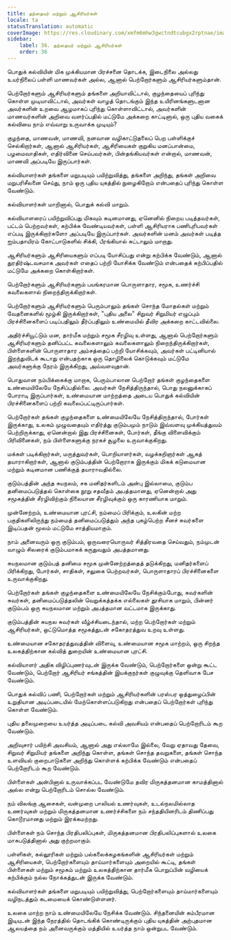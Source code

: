 ```yaml
---
title: தந்தையர் மற்றும் ஆசிரியர்கள்
locale: ta
statusTranslation: automatic
coverImage: https://res.cloudinary.com/xmfm6mhw3gwctndtcubgx2rptnae/image/upload/v1740337243/small_cover_educacion_fundamental_a051170f1c.webp
sidebar:
    label: 36. தந்தையர் மற்றும் ஆசிரியர்கள்
    order: 36
---
```

பொதுக் கல்வியின் மிக முக்கியமான பிரச்சனை தொடக்க, இடைநிலை அல்லது உயர்நிலைப் பள்ளி மாணவர்கள் அல்ல, ஆனால் பெற்றோர்களும் ஆசிரியர்களும்தான்.

பெற்றோர்களும் ஆசிரியர்களும் தங்களை அறியாவிட்டால், குழந்தையைப் புரிந்து கொள்ள முடியாவிட்டால், அவர்கள் வாழத் தொடங்கும் இந்த உயிரினங்களுடனான அவர்களின் உறவை ஆழமாகப் புரிந்து கொள்ளாவிட்டால், அவர்களின் மாணவர்களின் அறிவை வளர்ப்பதில் மட்டுமே அக்கறை காட்டினால், ஒரு புதிய வகைக் கல்வியை நாம் எவ்வாறு உருவாக்க முடியும்?

குழந்தை, மாணவன், மாணவி, நனவான வழிகாட்டுதலைப் பெற பள்ளிக்குச் செல்கிறார்கள், ஆனால் ஆசிரியர்கள், ஆசிரியைகள் குறுகிய மனப்பான்மை, பழமைவாதிகள், எதிர்வினை செய்பவர்கள், பின்தங்கியவர்கள் என்றால், மாணவன், மாணவி அப்படியே இருப்பார்கள்.

கல்வியாளர்கள் தங்களை மறுபடியும் பயிற்றுவித்து, தங்களை அறிந்து, தங்கள் அறிவை மறுபரிசீலனை செய்து, நாம் ஒரு புதிய யுகத்தில் நுழைகிறோம் என்பதைப் புரிந்து கொள்ள வேண்டும்.

கல்வியாளர்கள் மாறினால், பொதுக் கல்வி மாறும்.

கல்வியாளரைப் பயிற்றுவிப்பது மிகவும் கடினமானது, ஏனெனில் நிறைய படித்தவர்கள், பட்டம் பெற்றவர்கள், கற்பிக்க வேண்டியவர்கள், பள்ளி ஆசிரியராக பணிபுரிபவர்கள் எப்படி இருக்கிறார்களோ அப்படியே இருப்பார்கள். அவர்களின் மனம் அவர்கள் படித்த ஐம்பதாயிரம் கோட்பாடுகளில் சிக்கி, பீரங்கியால் சுட்டாலும் மாறாது.

ஆசிரியர்களும் ஆசிரியைகளும் எப்படி யோசிப்பது என்று கற்பிக்க வேண்டும், ஆனால் துரதிர்ஷ்டவசமாக அவர்கள் எதைப் பற்றி யோசிக்க வேண்டும் என்பதைக் கற்பிப்பதில் மட்டுமே அக்கறை கொள்கிறார்கள்.

பெற்றோர்களும் ஆசிரியர்களும் பயங்கரமான பொருளாதார, சமூக, உணர்ச்சி கவலைகளால் நிறைந்திருக்கிறார்கள்.

பெற்றோர்களும் ஆசிரியர்களும் பெரும்பாலும் தங்கள் சொந்த மோதல்கள் மற்றும் வேதனைகளில் மூழ்கி இருக்கிறார்கள், "புதிய அலை" சிறுவர் சிறுமியர் எழுப்பும் பிரச்சினைகளைப் படிப்பதிலும் தீர்ப்பதிலும் உண்மையில் தீவிர அக்கறை காட்டவில்லை.

அதிர்ச்சியூட்டும் மன, தார்மீக மற்றும் சமூக சீரழிவு உள்ளது, ஆனால் பெற்றோர்களும் ஆசிரியர்களும் தனிப்பட்ட கவலைகளாலும் கவலைகளாலும் நிறைந்திருக்கிறார்கள், பிள்ளைகளின் பொருளாதார அம்சத்தைப் பற்றி யோசிக்கவும், அவர்கள் பட்டினியால் இறந்துவிடக் கூடாது என்பதற்காக ஒரு தொழிலைக் கொடுக்கவும் மட்டுமே அவர்களுக்கு நேரம் இருக்கிறது, அவ்வளவுதான்.

பொதுவான நம்பிக்கைக்கு மாறாக, பெரும்பாலான பெற்றோர் தங்கள் குழந்தைகளை உண்மையிலேயே நேசிப்பதில்லை. அவர்கள் நேசித்திருந்தால், பொது நலனுக்காகப் போராடி இருப்பார்கள், உண்மையான மாற்றத்தை அடைய பொதுக் கல்வியின் பிரச்சினைகளைப் பற்றி கவலைப்பட்டிருப்பார்கள்.

பெற்றோர்கள் தங்கள் குழந்தைகளை உண்மையிலேயே நேசித்திருந்தால், போர்கள் இருக்காது, உலகம் முழுவதையும் எதிர்த்து குடும்பமும் நாடும் இவ்வளவு முக்கியத்துவம் பெற்றிருக்காது, ஏனென்றால் இது பிரச்சினைகள், போர்கள், தீங்கு விளைவிக்கும் பிரிவினைகள், நம் பிள்ளைகளுக்கு நரகச் சூழலை உருவாக்குகிறது.

மக்கள் படிக்கிறார்கள், மருத்துவர்கள், பொறியாளர்கள், வழக்கறிஞர்கள் ஆகத் தயாராகிறார்கள், ஆனால் குடும்பத்தின் பெற்றோராக இருக்கும் மிகக் கடுமையான மற்றும் கடினமான பணிக்குத் தயாராவதில்லை.

குடும்பத்தின் அந்த சுயநலம், சக மனிதர்களிடம் அன்பு இல்லாமை, குடும்ப தனிமைப்படுத்தல் கொள்கை நூறு சதவீதம் அபத்தமானது, ஏனென்றால் அது சமூகத்தின் சீரழிவிற்கும் நிலையான சீரழிவுக்கும் ஒரு காரணியாக மாறும்.

முன்னேற்றம், உண்மையான புரட்சி, நம்மைப் பிரிக்கும், உலகின் மற்ற பகுதிகளிலிருந்து நம்மைத் தனிமைப்படுத்தும் அந்த புகழ்பெற்ற சீனச் சுவர்களை இடிப்பதன் மூலம் மட்டுமே சாத்தியமாகும்.

நாம் அனைவரும் ஒரு குடும்பம், ஒருவரையொருவர் சித்திரவதை செய்வதும், நம்முடன் வாழும் சிலரைக் குடும்பமாகக் கருதுவதும் அபத்தமானது.

சுயநலமான குடும்பத் தனிமை சமூக முன்னேற்றத்தைத் தடுக்கிறது, மனிதர்களைப் பிரிக்கிறது, போர்கள், சாதிகள், சலுகை பெற்றவர்கள், பொருளாதாரப் பிரச்சினைகளை உருவாக்குகிறது.

பெற்றோர்கள் தங்கள் குழந்தைகளை உண்மையிலேயே நேசிக்கும்போது, ​​சுவர்களின் சுவர்கள், தனிமைப்படுத்தலின் வெறுக்கத்தக்க எல்லைகள் தூசியாக மாறும், பின்னர் குடும்பம் ஒரு சுயநலமான மற்றும் அபத்தமான வட்டமாக இருக்காது.

குடும்பத்தின் சுயநல சுவர்கள் வீழ்ச்சியடைந்தால், மற்ற பெற்றோர்கள் மற்றும் ஆசிரியர்கள், ஒட்டுமொத்த சமூகத்துடன் சகோதரத்துவ உறவு உள்ளது.

உண்மையான சகோதரத்துவத்தின் விளைவு, உண்மையான சமூக மாற்றம், ஒரு சிறந்த உலகத்திற்கான கல்வித் துறையின் உண்மையான புரட்சி.

கல்வியாளர் அதிக விழிப்புணர்வுடன் இருக்க வேண்டும், பெற்றோர்களை ஒன்று கூட்ட வேண்டும், பெற்றோர் ஆசிரியர் சங்கத்தின் இயக்குநர்கள் குழுவுக்கு தெளிவாக பேச வேண்டும்.

பொதுக் கல்விப் பணி, பெற்றோர்கள் மற்றும் ஆசிரியர்களின் பரஸ்பர ஒத்துழைப்பின் உறுதியான அடிப்படையில் மேற்கொள்ளப்படுகிறது என்பதைப் பெற்றோர்கள் புரிந்து கொள்ள வேண்டும்.

புதிய தலைமுறையை உயர்த்த அடிப்படை கல்வி அவசியம் என்பதைப் பெற்றோரிடம் கூற வேண்டும்.

அறிவுசார் பயிற்சி அவசியம், ஆனால் அது எல்லாமே இல்லை, வேறு ஏதாவது தேவை, சிறுவர் சிறுமியர் தங்களை அறிந்து கொள்ள, தங்கள் சொந்த தவறுகளை, தங்கள் சொந்த உளவியல் குறைபாடுகளை அறிந்து கொள்ளக் கற்பிக்க வேண்டும் என்பதைப் பெற்றோரிடம் கூற வேண்டும்.

பிள்ளைகள் அன்பினால் உருவாக்கப்பட வேண்டுமே தவிர மிருகத்தனமான காமத்தினால் அல்ல என்று பெற்றோரிடம் சொல்ல வேண்டும்.

நம் விலங்கு ஆசைகள், வன்முறை பாலியல் உணர்வுகள், உடல்நலமில்லாத உணர்வுகள் மற்றும் மிருகத்தனமான உணர்ச்சிகளை நம் சந்ததியினரிடம் திணிப்பது கொடூரமானது மற்றும் இரக்கமற்றது.

பிள்ளைகள் நம் சொந்த பிரதிபலிப்புகள், மிருகத்தனமான பிரதிபலிப்புகளால் உலகை மாசுபடுத்தினால் அது குற்றமாகும்.

பள்ளிகள், கல்லூரிகள் மற்றும் பல்கலைக்கழகங்களின் ஆசிரியர்கள் மற்றும் ஆசிரியைகள், பெற்றோர்களையும் தாய்மார்களையும் அறையில் கூட்டி, தங்கள் பிள்ளைகள் மற்றும் சமூகம் மற்றும் உலகத்திற்கான தார்மீக பொறுப்பின் வழியைக் கற்பிக்கும் நல்ல நோக்கத்துடன் இருக்க வேண்டும்.

கல்வியாளர்கள் தங்களை மறுபடியும் பயிற்றுவித்து, பெற்றோர்களையும் தாய்மார்களையும் வழிநடத்தும் கடமையைக் கொண்டுள்ளனர்.

உலகை மாற்ற நாம் உண்மையிலேயே நேசிக்க வேண்டும். சிந்தனையின் கம்பீரமான இடியுடன் இந்த நேரத்தில் தொடங்கிக் கொண்டிருக்கும் புதிய யுகத்தின் அற்புதமான ஆலயத்தை நம் அனைவருக்கும் மத்தியில் உயர்த்த நாம் ஒன்றுபட வேண்டும்.


